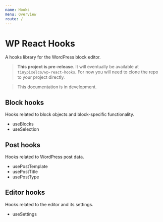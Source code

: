 ```yaml
---
name: Hooks
menu: Overview
route: /
---
```



# WP React Hooks

A hooks library for the WordPress block editor.

> **This project is pre-release**. It will eventually be available at `tinypixelco/wp-react-hooks`. For now you will need to clone the repo to your project directly.

> This documentation is in development.

## Block hooks

Hooks related to block objects and block-specific functionality.

- <Link to="/use-blocks">useBlocks</Link>
- <Link to="/use-selection">useSelection</Link>

## Post hooks

Hooks related to WordPress post data.

- <Link to="/use-post-template">usePostTemplate</Link>
- <Link to="/use-post-title">usePostTitle</Link>
- <Link to="/use-post-type">usePostType</Link>

## Editor hooks

Hooks related to the editor and its settings.

- <Link to="/use-settings">useSettings</Link>
